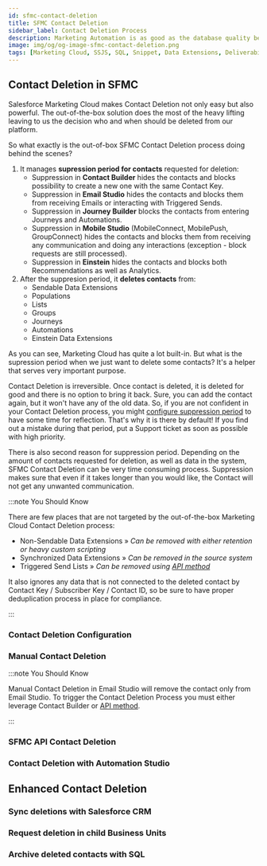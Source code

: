 ```yaml
---
id: sfmc-contact-deletion
title: SFMC Contact Deletion
sidebar_label: Contact Deletion Process
description: Marketing Automation is as good as the database quality behind it. To have good quality you must first remove the bad quality. Let's do it.
image: img/og/og-image-sfmc-contact-deletion.png
tags: [Marketing Cloud, SSJS, SQL, Snippet, Data Extensions, Deliverability]
---
```



<LeadText content="Marketing Automation is as good as the database quality behind it. To have good quality you must first remove the bad quality. Let's do it." />

## Contact Deletion in SFMC

Salesforce Marketing Cloud makes Contact Deletion not only easy but also powerful. The out-of-the-box solution does the most of the heavy lifting leaving to us the decision who and when should be deleted from our platform.

So what exactly is the out-of-box SFMC Contact Deletion process doing behind the scenes?

1. It manages __supression period for contacts__ requested for deletion:
    - Suppression in __Contact Builder__ hides the contacts and blocks possibility to create a new one with the same Contact Key.
    - Suppression in __Email Studio__ hides the contacts and blocks them from receiving Emails or interacting with Triggered Sends.
    - Suppression in __Journey Builder__ blocks the contacts from entering Journeys and Automations.
    - Suppression in __Mobile Studio__ (MobileConnect, MobilePush, GroupConnect) hides the contacts and blocks them from receiving any communication and doing any interactions (exception - block requests are still processed).
    - Suppression in __Einstein__ hides the contacts and blocks both Recommendations as well as Analytics.
2. After the suppresion period, it __deletes contacts__ from:
    - Sendable Data Extensions
    - Populations
    - Lists
    - Groups
    - Journeys
    - Automations
    - Einstein Data Extensions

As you can see, Marketing Cloud has quite a lot built-in. But what is the supression period when we just want to delete some contacts? It's a helper that serves very important purpose.

Contact Deletion is irreversible. Once contact is deleted, it is deleted for good and there is no option to bring it back. Sure, you can add the contact again, but it won't have any of the old data. So, if you are not confident in your Contact Deletion process, you might [configure suppression period](#contact-deletion-configuration) to have some time for reflection. That's why it is there by default! If you find out a mistake during that period, put a Support ticket as soon as possible with high priority.

There is also second reason for suppression period. Depending on the amount of contacts requested for deletion, as well as data in the system, SFMC Contact Deletion can be very time consuming process. Suppression makes sure that even if it takes longer than you would like, the Contact will not get any unwanted communication.

:::note You Should Know

There are few places that are not targeted by the out-of-the-box Marketing Cloud Contact Deletion process:

- Non-Sendable Data Extensions » _Can be removed with either retention or heavy custom scripting_
- Synchronized Data Extensions » _Can be removed in the source system_
- Triggered Send Lists » _Can be removed using [API method](#sfmc-api-contact-deletion)_

It also ignores any data that is not connected to the deleted contact by Contact Key / Subscriber Key / Contact ID, so be sure to have proper deduplication process in place for compliance.

:::

### Contact Deletion Configuration

### Manual Contact Deletion

:::note You Should Know

Manual Contact Deletion in Email Studio will remove the contact only from Email Studio. To trigger the Contact Deletion Process you must either leverage Contact Builder or [API method](#sfmc-api-contact-deletion).

:::

### SFMC API Contact Deletion

### Contact Deletion with Automation Studio

## Enhanced Contact Deletion

### Sync deletions with Salesforce CRM

### Request deletion in child Business Units

### Archive deleted contacts with SQL